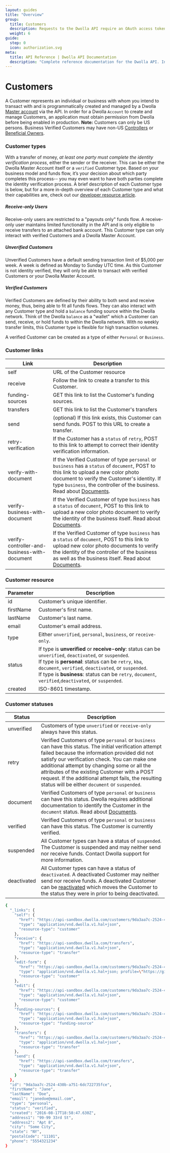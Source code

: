```yaml
---
layout: guides
title: "Overview"
group:
  title: Customers
  description: Requests to the Dwolla API require an OAuth access token for authentication. Learn about Dwolla’s supported authorization flow and how to create an access token.
  weight: 6
guide:
  step: 0
  icon: authorization.svg
meta:
  title: API Reference | Dwolla API Documentation
  description: "Complete reference documentation for the Dwolla API. Includes resource descriptions, endpoints and methods, parameters, and request and response examples."
---
```



# Customers

A Customer represents an individual or business with whom you intend to transact with and is programmatically created and managed by a Dwolla [Master account](#accounts) via the API. In order for a Dwolla `Account` to create and manage Customers, an application must obtain permission from Dwolla before being enabled in production. **Note:** Customers can only be US persons. Business Verified Customers may have non-US [Controllers](#controller-json-object) or [Beneficial Owners](#beneficial-owners).

### Customer types

With a transfer of money, _at least one party must complete the identity verification process_, either the sender or the receiver. This can be either the Dwolla Master Account itself or a `verified` Customer type. Based on your business model and funds flow, it’s your decision about which party completes this process-- you may even want to have both parties complete the identity verification process. A brief description of each Customer type is below, but for a more in-depth overview of each Customer type and what their capabilities are, check out our [developer resource article](https://developers.dwolla.com/resources/account-types.html).

<InlineCTA
  icon={conceptsIcon}
  text="A brief description of each Customer type is below, but for a more in-depth overview of each Customer type and what their capabilities are, reference our concept article."
  href="/concepts/customer-types"
/>

##### Receive-only Users

Receive-only users are restricted to a "payouts only" funds flow. A receive-only user maintains limited functionality in the API and is only eligible to receive transfers to an attached bank account. This Customer type can only interact with verified Customers and a Dwolla Master Account.

##### Unverified Customers

Unverified Customers have a default sending transaction limit of \$5,000 per week. A week is defined as Monday to Sunday UTC time. As this Customer is not identity verified, they will only be able to transact with verified Customers or your Dwolla Master Account.

##### Verified Customers

Verified Customers are defined by their ability to both send and receive money, thus, being able to fit all funds flows. They can also interact with any Customer type and hold a `balance` funding source within the Dwolla network. Think of the Dwolla `balance` as a "wallet" which a Customer can send, receive, or hold funds to within the Dwolla network. With no weekly transfer limits, this Customer type is flexible for high transaction volumes.

A verified Customer can be created as a type of either `Personal` or `Business`.

### Customer links

| Link                                         | Description                                                                                                                                                                                                                                                               |
| -------------------------------------------- | ------------------------------------------------------------------------------------------------------------------------------------------------------------------------------------------------------------------------------------------------------------------------- |
| self                                         | URL of the Customer resource                                                                                                                                                                                                                                              |
| receive                                      | Follow the link to create a transfer to this Customer.                                                                                                                                                                                                                    |
| funding-sources                              | GET this link to list the Customer's funding sources.                                                                                                                                                                                                                     |
| transfers                                    | GET this link to list the Customer's transfers                                                                                                                                                                                                                            |
| send                                         | (optional) If this link exists, this Customer can send funds. POST to this URL to create a transfer.                                                                                                                                                                      |
| retry-verification                           | If the Customer has a `status` of `retry`, POST to this link to attempt to correct their identity verification information.                                                                                                                                               |
| verify-with-document                         | If the Verified Customer of type `personal` or `business` has a `status` of `document`, POST to this link to upload a new color photo document to verify the Customer's identity. If type `business`, the controller of the business. Read about [Documents](#documents). |
| verify-business-with-document                | If the Verified Customer of type `business` has a `status` of `document`, POST to this link to upload a new color photo document to verify the identity of the business itself. Read about [Documents](#documents).                                                       |
| verify-controller-and-business-with-document | If the Verified Customer of type `business` has a `status` of `document`, POST to this link to upload new color photo documents to verify the identity of the controller of the business as well as the business itself. Read about [Documents](#documents).              |

### Customer resource

| Parameter | Description                                                                                                                                                                                                                                                                                                                                 |
| --------- | ------------------------------------------------------------------------------------------------------------------------------------------------------------------------------------------------------------------------------------------------------------------------------------------------------------------------------------------- |
| id        | Customer’s unique identifier.                                                                                                                                                                                                                                                                                                               |
| firstName | Customer's first name.                                                                                                                                                                                                                                                                                                                      |
| lastName  | Customer's last name.                                                                                                                                                                                                                                                                                                                       |
| email     | Customer's email address.                                                                                                                                                                                                                                                                                                                   |
| type      | Either `unverified`, `personal`, `business`, or `receive-only`.                                                                                                                                                                                                                                                                             |
| status    | If type is **unverified** or **receive-only**: status can be `unverified`, `deactivated`, or `suspended`. <br /> If type is **personal**: status can be `retry`, `kba`, `document`, `verified`, `deactivated`, or `suspended`. <br /> If type is **business**: status can be `retry`, `document`, `verified`,`deactivated`, or `suspended`. |
| created   | ISO-8601 timestamp.                                                                                                                                                                                                                                                                                                                         |

### Customer statuses

| Status      | Description                                                                                                                                                                                                                                                                                                                                                                                                         |
| ----------- | ------------------------------------------------------------------------------------------------------------------------------------------------------------------------------------------------------------------------------------------------------------------------------------------------------------------------------------------------------------------------------------------------------------------- |
| unverified  | Customers of type `unverified` or `receive-only` always have this status.                                                                                                                                                                                                                                                                                                                                           |
| retry       | Verified Customers of type `personal` or `business` can have this status. The initial verification attempt failed because the information provided did not satisfy our verification check. You can make one additional attempt by changing some or all the attributes of the existing Customer with a POST request. If the additional attempt fails, the resulting status will be either `document` or `suspended`. |
| document    | Verified Customers of type `personal` or `business` can have this status. Dwolla requires additional documentation to identify the Customer in the `document` status. Read about [Documents](#documents).                                                                                                                                                                                                           |
| verified    | Verified Customers of type `personal` or `business` can have this status. The Customer is currently verified.                                                                                                                                                                                                                                                                                                       |
| suspended   | All Customer types can have a status of `suspended`. The Customer is suspended and may neither send nor receive funds. Contact Dwolla support for more information.                                                                                                                                                                                                                                                 |
| deactivated | All Customer types can have a status of `deactivated`. A deactivated Customer may neither send nor receive funds. A deactivated Customer can be [reactivated](#reactivate-a-customer) which moves the Customer to the status they were in prior to being deactivated.                                                                                                                                               |

```bash
{
  "_links": {
    "self": {
      "href": "https://api-sandbox.dwolla.com/customers/9da3aa7c-2524-430b-a751-6dc722735fce",
      "type": "application/vnd.dwolla.v1.hal+json",
      "resource-type": "customer"
    },
    "receive": {
      "href": "https://api-sandbox.dwolla.com/transfers",
      "type": "application/vnd.dwolla.v1.hal+json",
      "resource-type": "transfer"
    },
    "edit-form": {
      "href": "https://api-sandbox.dwolla.com/customers/9da3aa7c-2524-430b-a751-6dc722735fce",
      "type": "application/vnd.dwolla.v1.hal+json; profile=\"https://github.com/dwolla/hal-forms\"",
      "resource-type": "customer"
    },
    "edit": {
      "href": "https://api-sandbox.dwolla.com/customers/9da3aa7c-2524-430b-a751-6dc722735fce",
      "type": "application/vnd.dwolla.v1.hal+json",
      "resource-type": "customer"
    },
    "funding-sources": {
      "href": "https://api-sandbox.dwolla.com/customers/9da3aa7c-2524-430b-a751-6dc722735fce/funding-sources",
      "type": "application/vnd.dwolla.v1.hal+json",
      "resource-type": "funding-source"
    },
    "transfers": {
      "href": "https://api-sandbox.dwolla.com/customers/9da3aa7c-2524-430b-a751-6dc722735fce/transfers",
      "type": "application/vnd.dwolla.v1.hal+json",
      "resource-type": "transfer"
    },
    "send": {
      "href": "https://api-sandbox.dwolla.com/transfers",
      "type": "application/vnd.dwolla.v1.hal+json",
      "resource-type": "transfer"
    }
  },
  "id": "9da3aa7c-2524-430b-a751-6dc722735fce",
  "firstName": "Jane",
  "lastName": "Doe",
  "email": "janedoe@email.com",
  "type": "personal",
  "status": "verified",
  "created": "2016-08-17T18:58:47.630Z",
  "address1": "99-99 33rd St",
  "address2": "Apt 8",
  "city": "Some City",
  "state": "NY",
  "postalCode": "11101",
  "phone": "5554321234"
}
```
